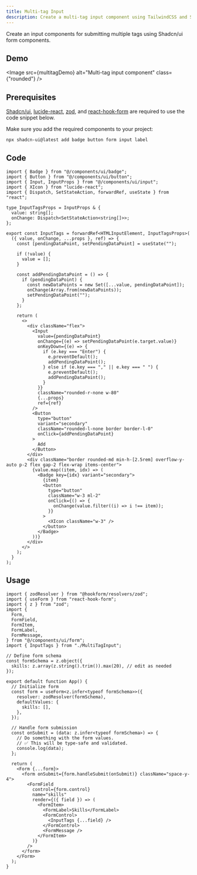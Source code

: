 ```yaml
---
title: Multi-tag Input
description: Create a multi-tag input component using TailwindCSS and Shadcn/ui.
---
```


Create an input components for submitting multiple tags using Shadcn/ui form components.

## Demo


<Image src={multitagDemo} alt="Multi-tag input component" class={"rounded"} />

## Prerequisites

[Shadcn/ui](https://ui.shadcn.com/), [lucide-react](https://lucide.dev/), [zod](https://zod.dev/),
and [react-hook-form](https://react-hook-form.com/) are required to use the code snippet below.

Make sure you add the required components to your project:

```bash showLineNumbers=false
npx shadcn-ui@latest add badge button form input label
```

## Code

```tsx title="MultiTagInput.tsx" collapse={1-11}
import { Badge } from "@/components/ui/badge";
import { Button } from "@/components/ui/button";
import { Input, InputProps } from "@/components/ui/input";
import { XIcon } from "lucide-react";
import { Dispatch, SetStateAction, forwardRef, useState } from "react";

type InputTagsProps = InputProps & {
  value: string[];
  onChange: Dispatch<SetStateAction<string[]>>;
};

export const InputTags = forwardRef<HTMLInputElement, InputTagsProps>(
  ({ value, onChange, ...props }, ref) => {
    const [pendingDataPoint, setPendingDataPoint] = useState("");

    if (!value) {
      value = [];
    }

    const addPendingDataPoint = () => {
      if (pendingDataPoint) {
        const newDataPoints = new Set([...value, pendingDataPoint]);
        onChange(Array.from(newDataPoints));
        setPendingDataPoint("");
      }
    };

    return (
      <>
        <div className="flex">
          <Input
            value={pendingDataPoint}
            onChange={(e) => setPendingDataPoint(e.target.value)}
            onKeyDown={(e) => {
              if (e.key === "Enter") {
                e.preventDefault();
                addPendingDataPoint();
              } else if (e.key === "," || e.key === " ") {
                e.preventDefault();
                addPendingDataPoint();
              }
            }}
            className="rounded-r-none w-80"
            {...props}
            ref={ref}
          />
          <Button
            type="button"
            variant="secondary"
            className="rounded-l-none border border-l-0"
            onClick={addPendingDataPoint}
          >
            Add
          </Button>
        </div>
        <div className="border rounded-md min-h-[2.5rem] overflow-y-auto p-2 flex gap-2 flex-wrap items-center">
          {value.map((item, idx) => (
            <Badge key={idx} variant="secondary">
              {item}
              <button
                type="button"
                className="w-3 ml-2"
                onClick={() => {
                  onChange(value.filter((i) => i !== item));
                }}
              >
                <XIcon className="w-3" />
              </button>
            </Badge>
          ))}
        </div>
      </>
    );
  }
);
```

## Usage

```tsx title="App.tsx" collapse={1-12}
import { zodResolver } from "@hookform/resolvers/zod";
import { useForm } from "react-hook-form";
import { z } from "zod";
import {
  Form,
  FormField,
  FormItem,
  FormLabel,
  FormMessage,
} from "@/components/ui/form";
import { InputTags } from "./MultiTagInput";

// Define form schema
const formSchema = z.object({
  skills: z.array(z.string().trim()).max(20), // edit as needed
});

export default function App() {
  // Initialize form
  const form = useForm<z.infer<typeof formSchema>>({
    resolver: zodResolver(formSchema),
    defaultValues: {
      skills: [],
    },
  });

  // Handle form submission
  const onSubmit = (data: z.infer<typeof formSchema>) => {
    // Do something with the form values.
    // ✅ This will be type-safe and validated.
    console.log(data);
  };

  return (
    <Form {...form}>
      <form onSubmit={form.handleSubmit(onSubmit)} className="space-y-4">
        <FormField
          control={form.control}
          name="skills"
          render={({ field }) => (
            <FormItem>
              <FormLabel>Skills</FormLabel>
              <FormControl>
                <InputTags {...field} />
              </FormControl>
              <FormMessage />
            </FormItem>
          )}
        />
      </form>
    </Form>
  );
}
```
